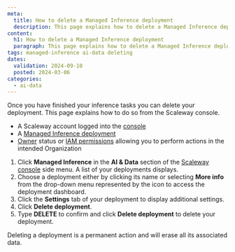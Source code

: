 ```yaml
---
meta:
  title: How to delete a Managed Inference deployment
  description: This page explains how to delete a Managed Inference deployment
content:
  h1: How to delete a Managed Inference deployment
  paragraph: This page explains how to delete a Managed Inference deployment
tags: managed-inference ai-data deleting
dates:
  validation: 2024-09-10
  posted: 2024-03-06
categories:
  - ai-data
---
```


Once you have finished your inference tasks you can delete your deployment. This page explains how to do so from the Scaleway console.

<Macro id="requirements" />

  - A Scaleway account logged into the [console](https://console.scaleway.com)
  - A [Managed Inference deployment](/managed-inference/quickstart/)
  - [Owner](/iam/concepts/#owner) status or [IAM permissions](/iam/concepts/#permission) allowing you to perform actions in the intended Organization

1. Click **Managed Inference** in the **AI & Data** section of the [Scaleway console](https://console.scaleway.com) side menu. A list of your deployments displays.
2. Choose a deployment either by clicking its name or selecting **More info** from the drop-down menu represented by the icon <Icon name="more" /> to access the deployment dashboard.
3. Click the **Settings** tab of your deployment to display additional settings.
4. Click **Delete deployment**.
5. Type **DELETE** to confirm and click **Delete deployment** to delete your deployment.

<Message type="important">
  Deleting a deployment is a permanent action and will erase all its associated data.
</Message>